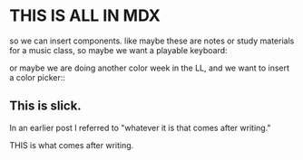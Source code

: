 # THIS IS ALL IN <SuperBigHeadline>MDX</SuperBigHeadline>

so we can insert components. like maybe these are notes or study materials for a music class, so maybe we want a playable keyboard:

<SimpleKeyboard />

or maybe we are doing another color week in the LL, and we want to insert a color picker::

<SketchPicker />

## This is slick. 

In an earlier post I referred to "whatever it is that comes after writing."

THIS is what comes after writing.
